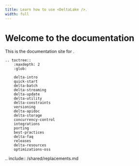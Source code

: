 ```yaml
---
title: Learn how to use <DeltaLake />.
width: full
---
```



<a id="delta-guide"></a>

# Welcome to the <DeltaLake /> documentation

This is the documentation site for <DeltaLake />.

    .. toctree::
        :maxdepth: 2
        :glob:

        delta-intro
        quick-start
        delta-batch
        delta-streaming
        delta-update
        delta-utility
        delta-constraints
        versioning
        delta-apidoc
        delta-storage
        concurrency-control
        integrations
        porting
        best-practices
        delta-faq
        releases
        delta-resources
        optimizations-oss


.. include:: /shared/replacements.md
